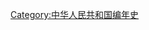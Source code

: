 {{Commons category|2015 in China}}
{{Year in country category|2|0|1|5|中國|亞洲||}}
[[Category:中华人民共和国编年史|Category:中华人民共和国编年史]]